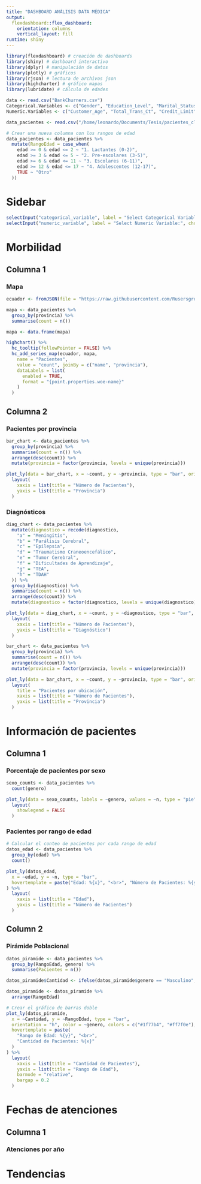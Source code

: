 ```yaml
---
title: "DASHBOARD ANÁLISIS DATA MÉDICA"
output: 
  flexdashboard::flex_dashboard:
    orientation: columns
    vertical_layout: fill
runtime: shiny
---
```


```r
library(flexdashboard) # creación de dashboards
library(shiny) # dashboard interactivo
library(dplyr) # manipulación de datos
library(plotly) # gráficos
library(rjson) # lectura de archivos json
library(highcharter) # gráfico mapas
library(lubridate) # cálculo de edades
```

```r
data <- read.csv("BankChurners.csv")
Categorical.Variables <- c("Gender", "Education_Level", "Marital_Status", "Card_Category")
Numeric.Variables <- c("Customer_Age", "Total_Trans_Ct", "Credit_Limit")

data_pacientes <- read.csv("/home/leonardo/Documents/Tesis/pacientes_clean2.csv")

# Crear una nueva columna con los rangos de edad
data_pacientes <- data_pacientes %>%
  mutate(RangoEdad = case_when(
    edad >= 0 & edad <= 2 ~ "1. Lactantes (0-2)",
    edad >= 3 & edad <= 5 ~ "2. Pre-escolares (3-5)",
    edad >= 6 & edad <= 11 ~ "3. Escolares (6-11)",
    edad >= 12 & edad <= 17 ~ "4. Adolescentes (12-17)",
    TRUE ~ "Otro"
  ))
```
# Sidebar {data-width=200 .sidebar}

```r
selectInput("categorical_variable", label = "Select Categorical Variable:", choices = Categorical.Variables)
selectInput("numeric_variable", label = "Select Numeric Variable:", choices = Numeric.Variables)
```

# Morbilidad
## Columna 1
### Mapa

```r
ecuador <- fromJSON(file = "https://raw.githubusercontent.com/Rusersgroup/mapa_ecuador/master/ec-all.geo.json")

mapa <- data_pacientes %>%
  group_by(provincia) %>%
  summarise(count = n())

mapa <- data.frame(mapa)

highchart() %>%
  hc_tooltip(followPointer = FALSE) %>%
  hc_add_series_map(ecuador, mapa,
    name = "Pacientes",
    value = "count", joinBy = c("name", "provincia"),
    dataLabels = list(
      enabled = TRUE,
      format = "{point.properties.woe-name}"
    )
  )
```
## Columna 2
### Pacientes por provincia
```r
bar_chart <- data_pacientes %>%
  group_by(provincia) %>%
  summarise(count = n()) %>%
  arrange(desc(count)) %>%
  mutate(provincia = factor(provincia, levels = unique(provincia)))

plot_ly(data = bar_chart, x = ~count, y = ~provincia, type = "bar", orientation = "h") %>%
  layout(
    xaxis = list(title = "Número de Pacientes"),
    yaxis = list(title = "Provincia")
  )
```
### Diagnósticos
```r
diag_chart <- data_pacientes %>%
  mutate(diagnostico = recode(diagnostico,
    "a" = "Meningitis",
    "b" = "Parálisis Cerebral",
    "c" = "Epilepsia",
    "d" = "Traumatismo Craneoencefálico",
    "e" = "Tumor Cerebral",
    "f" = "Dificultades de Aprendizaje",
    "g" = "TEA",
    "h" = "TDAH"
  )) %>%
  group_by(diagnostico) %>%
  summarise(count = n()) %>%
  arrange(desc(count)) %>%
  mutate(diagnostico = factor(diagnostico, levels = unique(diagnostico)))

plot_ly(data = diag_chart, x = ~count, y = ~diagnostico, type = "bar", orientation = "h") %>%
  layout(
    xaxis = list(title = "Número de Pacientes"),
    yaxis = list(title = "Diagnóstico")
  )
```

```r
bar_chart <- data_pacientes %>%
  group_by(provincia) %>%
  summarise(count = n()) %>%
  arrange(desc(count)) %>%
  mutate(provincia = factor(provincia, levels = unique(provincia)))

plot_ly(data = bar_chart, x = ~count, y = ~provincia, type = "bar", orientation = "h") %>%
  layout(
    title = "Pacientes por ubicación",
    xaxis = list(title = "Número de Pacientes"),
    yaxis = list(title = "Provincia")
  )
```

# Información de pacientes
## Columna 1
### Porcentaje de pacientes por sexo
```r
sexo_counts <- data_pacientes %>%
  count(genero)

plot_ly(data = sexo_counts, labels = ~genero, values = ~n, type = "pie", hole = 0.5) %>%
  layout(
    showlegend = FALSE
  )
```

### Pacientes por rango de edad
```r
# Calcular el conteo de pacientes por cada rango de edad
datos_edad <- data_pacientes %>%
  group_by(edad) %>%
  count()

plot_ly(datos_edad,
  x = ~edad, y = ~n, type = "bar",
  hovertemplate = paste("Edad: %{x}", "<br>", "Número de Pacientes: %{y}")
) %>%
  layout(
    xaxis = list(title = "Edad"),
    yaxis = list(title = "Número de Pacientes")
  )
```

## Column 2
### Pirámide Poblacional
```r
datos_piramide <- data_pacientes %>%
  group_by(RangoEdad, genero) %>%
  summarise(Pacientes = n())

datos_piramide$Cantidad <- ifelse(datos_piramide$genero == "Masculino", datos_piramide$Pacientes, -datos_piramide$Pacientes)

datos_piramide <- datos_piramide %>%
  arrange(RangoEdad)

# Crear el gráfico de barras doble
plot_ly(datos_piramide,
  x = ~Cantidad, y = ~RangoEdad, type = "bar",
  orientation = "h", color = ~genero, colors = c("#1f77b4", "#ff7f0e"),
  hovertemplate = paste(
    "Rango de Edad: %{y}", "<br>",
    "Cantidad de Pacientes: %{x}"
  )
) %>%
  layout(
    xaxis = list(title = "Cantidad de Pacientes"),
    yaxis = list(title = "Rango de Edad"),
    barmode = "relative",
    bargap = 0.2
  )
```

# Fechas de atenciones

## Columna 1

### Atenciones por año


# Tendencias
